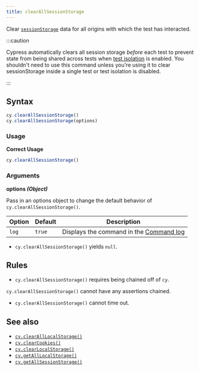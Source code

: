```yaml
---
title: clearAllSessionStorage
---
```


Clear
[`sessionStorage`](https://developer.mozilla.org/en-US/docs/Web/API/Window/sessionStorage)
data for all origins with which the test has interacted.

:::caution

Cypress automatically clears all session storage _before_ each test to prevent
state from being shared across tests when
[test isolation](/app/core-concepts/writing-and-organizing-tests#Test-Isolation)
is enabled. You shouldn't need to use this command unless you're using it to
clear sessionStorage inside a single test or test isolation is disabled.

:::

## Syntax

```javascript
cy.clearAllSessionStorage()
cy.clearAllSessionStorage(options)
```

### Usage

<Icon name="check-circle" color="green" /> **Correct Usage**

```javascript
cy.clearAllSessionStorage()
```

### Arguments

<Icon name="angle-right" /> **options _(Object)_**

Pass in an options object to change the default behavior of
`cy.clearAllSessionStorage()`.

| Option | Default | Description                                                                         |
| ------ | ------- | ----------------------------------------------------------------------------------- |
| `log`  | `true`  | Displays the command in the [Command log](/app/core-concepts/open-mode#Command-Log) |

<HeaderYields />

- `cy.clearAllSessionStorage()` yields `null`.

## Rules

<HeaderRequirements />

- `cy.clearAllSessionStorage()` requires being chained off of `cy`.

<HeaderAssertions />

`cy.clearAllSessionStorage()` cannot have any assertions chained.

<HeaderTimeouts />

- `cy.clearAllSessionStorage()` cannot time out.

## See also

- [`cy.clearAllLocalStorage()`](/api/commands/clearalllocalstorage)
- [`cy.clearCookies()`](/api/commands/clearcookies)
- [`cy.clearLocalStorage()`](/api/commands/clearlocalstorage)
- [`cy.getAllLocalStorage()`](/api/commands/getalllocalstorage)
- [`cy.getAllSessionStorage()`](/api/commands/getallsessionstorage)

